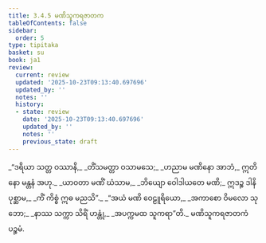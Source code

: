 ```yaml
---
title: 3.4.5 မဏိသူကရဇာတက
tableOfContents: false
sidebar:
  order: 5
type: tipitaka
basket: su
book: ja1
review:
  current: review
  updated: '2025-10-23T09:13:40.697696'
  updated_by: ''
  notes: ''
  history:
  - state: review
    date: '2025-10-23T09:13:40.697696'
    updated_by: ''
    notes: ''
    previous_state: draft
---
```



<ReviewStatus review={frontmatter.review} showDetails={true} />

<HypothesisAnnotation frontmatter={frontmatter} />

<DynamicBreadcrumb />

<Division number="103" book="ja1" e="ch" v="22" p="85">

<Paragraph number="812" type="verses" book="ja1">
_“ဒရိယာ သတ္တ ဝဿာနိ,_  
_တိံသမတ္တာ ဝသာမသေ;_  
_ဟညာမ မဏိနော အာဘံ,_  
ဣတိ နော မန္တနံ အဟု._  

</Paragraph>

</Division>
<Division number="104" book="ja1" e="ch" v="22" p="85">

<Paragraph number="813" type="verses" book="ja1">
_ယာဝတာ မဏိံ ဃံသာမ,_  
_ဘိယျော ဝေါဒါယတေ မဏိ;_  
ဣဒဉ္စ ဒါနိ ပုစ္ဆာမ,_  
_ကိံ ကိစ္စံ ဣဓ မညသိ”._  

</Paragraph>

</Division>
<Division number="105" book="ja1" e="ch" v="22" p="85">

<Paragraph number="814" type="verses" book="ja1">
_“အယံ မဏိ ဝေဠူရိယော,_  
_အကာစော ဝိမလော သုဘော;_  
_နာဿ သက္ကာ သိရိံ ဟန္တုံ,_  
_အပက္ကမထ သူကရာ”တိ._  


</Paragraph>
</Division>

<Paragraph number="815" type="center" book="ja1">
မဏိသူကရဇာတကံ ပဉ္စမံ.
</Paragraph>